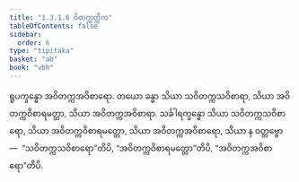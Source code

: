 ```yaml
---
title: "1.3.1.6 ဝိတက္ကတ္တိက"
tableOfContents: false
sidebar:
  order: 6
type: "tipitaka"
basket: "ab"
book: "vbh"
---
```



<DynamicBreadcrumb />

<Paragraph number="505" book="vbh">
ရူပက္ခန္ဓော အဝိတက္ကအဝိစာရော. တယော ခန္ဓာ သိယာ သဝိတက္ကသဝိစာရာ, သိယာ အဝိတက္ကဝိစာရမတ္တာ, သိယာ အဝိတက္ကအဝိစာရာ. သင်္ခါရက္ခန္ဓော သိယာ သဝိတက္ကသဝိစာရော, သိယာ အဝိတက္ကဝိစာရမတ္တော, သိယာ အဝိတက္ကအဝိစာရော, သိယာ န ဝတ္တဗ္ဗော—  “သဝိတက္ကသဝိစာရော”တိပိ, “အဝိတက္ကဝိစာရမတ္တော”တိပိ, “အဝိတက္ကအဝိစာရော”တိပိ.
</Paragraph>
